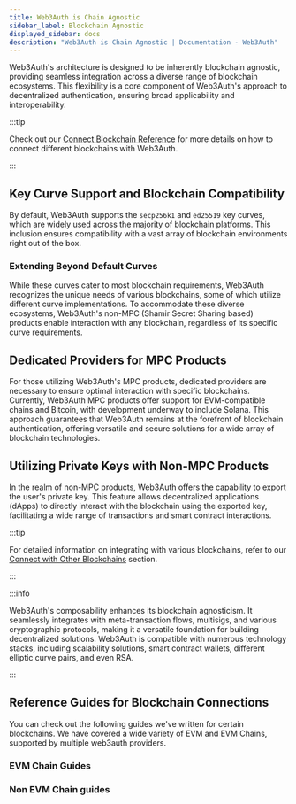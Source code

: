 ```yaml
---
title: Web3Auth is Chain Agnostic
sidebar_label: Blockchain Agnostic
displayed_sidebar: docs
description: "Web3Auth is Chain Agnostic | Documentation - Web3Auth"
---
```



Web3Auth's architecture is designed to be inherently blockchain agnostic, providing seamless integration across a diverse range of blockchain
ecosystems. This flexibility is a core component of Web3Auth's approach to decentralized authentication, ensuring broad applicability and
interoperability.

:::tip

Check out our [Connect Blockchain Reference](/connect-blockchain) for more details on how to connect different blockchains with Web3Auth.

:::

## Key Curve Support and Blockchain Compatibility

By default, Web3Auth supports the `secp256k1` and `ed25519` key curves, which are widely used across the majority of blockchain platforms. This
inclusion ensures compatibility with a vast array of blockchain environments right out of the box.

### Extending Beyond Default Curves

While these curves cater to most blockchain requirements, Web3Auth recognizes the unique needs of various blockchains, some of which utilize different
curve implementations. To accommodate these diverse ecosystems, Web3Auth's non-MPC (Shamir Secret Sharing based) products enable interaction with any
blockchain, regardless of its specific curve requirements.

## Dedicated Providers for MPC Products

For those utilizing Web3Auth's MPC products, dedicated providers are necessary to ensure optimal interaction with specific blockchains. Currently,
Web3Auth MPC products offer support for EVM-compatible chains and Bitcoin, with development underway to include Solana. This approach guarantees that
Web3Auth remains at the forefront of blockchain authentication, offering versatile and secure solutions for a wide array of blockchain technologies.

## Utilizing Private Keys with Non-MPC Products

In the realm of non-MPC products, Web3Auth offers the capability to export the user's private key. This feature allows decentralized applications
(dApps) to directly interact with the blockchain using the exported key, facilitating a wide range of transactions and smart contract interactions.

:::tip

For detailed information on integrating with various blockchains, refer to our [Connect with Other Blockchains](/connect-blockchain/other/) section.

:::

:::info

Web3Auth's composability enhances its blockchain agnosticism. It seamlessly integrates with meta-transaction flows, multisigs, and various
cryptographic protocols, making it a versatile foundation for building decentralized solutions. Web3Auth is compatible with numerous technology
stacks, including scalability solutions, smart contract wallets, different elliptic curve pairs, and even RSA.

:::

## Reference Guides for Blockchain Connections

You can check out the following guides we've written for certain blockchains. We have covered a wide variety of EVM and EVM Chains, supported by
multiple web3auth providers.

### EVM Chain Guides

<EVMChains />

### Non EVM Chain guides

<OtherChains />
